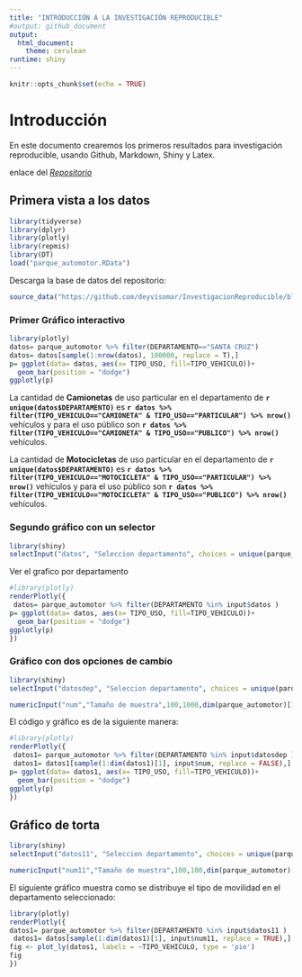 ```yaml
---
title: "INTRODUCCIÓN A LA INVESTIGACIÓN REPRODUCIBLE"
#output: github_document
output: 
  html_document:
    theme: cerulean
runtime: shiny
---
```


```r
knitr::opts_chunk$set(echo = TRUE)
```

# Introducción

En este documento crearemos los primeros resultados para investigación reproducible, usando Github, Markdown, Shiny y Latex.

enlace del [*Repositorio*](https://github.com/deyvisomar/InvestigacionReproducible)

## Primera vista a los datos

```r
library(tidyverse)
library(dplyr)
library(plotly)
library(repmis)
library(DT)
load("parque_automotor.RData")
```

Descarga la base de datos del repositorio:

```r
source_data("https://github.com/deyvisomar/InvestigacionReproducible/blob/main/parque_automotor.RData?raw=false")
```


### **Primer Gráfico interactivo**


```r
library(plotly)
datos= parque_automotor %>% filter(DEPARTAMENTO=="SANTA CRUZ")
datos= datos[sample(1:nrow(datos), 100000, replace = T),]
p= ggplot(data= datos, aes(x= TIPO_USO, fill=TIPO_VEHICULO))+
  geom_bar(position = "dodge")
ggplotly(p)
```

La cantidad de **Camionetas** de uso particular en el departamento de **`r unique(datos$DEPARTAMENTO)`** es **`r datos %>% filter(TIPO_VEHICULO=="CAMIONETA" & TIPO_USO=="PARTICULAR") %>% nrow()`** vehículos y para el uso público son **`r datos %>% filter(TIPO_VEHICULO=="CAMIONETA" & TIPO_USO=="PUBLICO") %>% nrow()`** vehículos.

La cantidad de **Motocicletas** de uso particular en el departamento de **`r unique(datos$DEPARTAMENTO)`** es **`r datos %>% filter(TIPO_VEHICULO=="MOTOCICLETA" & TIPO_USO=="PARTICULAR") %>% nrow()`** vehículos y para el uso público son **`r datos %>% filter(TIPO_VEHICULO=="MOTOCICLETA" & TIPO_USO=="PUBLICO") %>% nrow()`** vehículos.


### **Segundo gráfico con un selector** 

```r
library(shiny)
selectInput("datos", "Seleccion departamento", choices = unique(parque_automotor$DEPARTAMENTO))

```


Ver el grafico por departamento

```r
#library(plotly)
renderPlotly({
 datos= parque_automotor %>% filter(DEPARTAMENTO %in% input$datos )
p= ggplot(data= datos, aes(x= TIPO_USO, fill=TIPO_VEHICULO))+
  geom_bar(position = "dodge")
ggplotly(p)
})
```


### **Gráfico con dos opciones de cambio**

```r
library(shiny)
selectInput("datosdep", "Seleccion departamento", choices = unique(parque_automotor$DEPARTAMENTO))

numericInput("num","Tamaño de muestra",100,1000,dim(parque_automotor)[1],5000)

```

El código y gráfico es de la siguiente manera:

```r
#library(plotly)
renderPlotly({
 datos1= parque_automotor %>% filter(DEPARTAMENTO %in% input$datosdep )
 datos1= datos1[sample(1:dim(datos1)[1], input$num, replace = FALSE),]
p= ggplot(data= datos1, aes(x= TIPO_USO, fill=TIPO_VEHICULO))+
  geom_bar(position = "dodge")
ggplotly(p)
})
```

## **Gráfico de torta**

```r
library(shiny)
selectInput("datos11", "Seleccion departamento", choices = unique(parque_automotor$DEPARTAMENTO))

numericInput("num11","Tamaño de muestra",100,100,dim(parque_automotor)[1],500)

```


El siguiente gráfico muestra como se distribuye el tipo de movilidad en el departamento seleccionado:


```r
library(plotly)
renderPlotly({
datos1= parque_automotor %>% filter(DEPARTAMENTO %in% input$datos11 )
 datos1= datos[sample(1:dim(datos1)[1], input$num11, replace = TRUE),]
fig <- plot_ly(datos1, labels = ~TIPO_VEHICULO, type = 'pie')
fig  
})
```
























